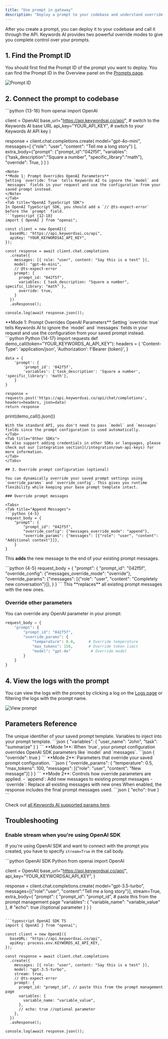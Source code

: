 ```yaml
---
title: "Use prompt in gateway"
description: "Deploy a prompt to your codebase and understand override modes."
---
```


After you create a prompt, you can deploy it to your codebase and call it through the API. Keywords AI provides two powerful override modes to give you complete control over your prompts.

## 1. Find the Prompt ID
You should first find the Prompt ID of the prompt you want to deploy. You can find the Prompt ID in the Overview panel on the [Prompts page](https://platform.keywordsai.co/platform/prompts).
<Frame>
<img src="https://keywordsai-static.s3.us-east-1.amazonaws.com/docs/prompt/prompt-id.png" alt="Prompt ID" />
</Frame>

## 2. Connect the prompt to codebase

<Tabs>
<Tab title="OpenAI Python SDK">
```python {13-18}
from openai import OpenAI

client = OpenAI(
  base_url="https://api.keywordsai.co/api/", # switch to the Keywords AI base URL
  api_key="YOUR_API_KEY", # switch to your Keywords AI API key
)

response = client.chat.completions.create(
    model="gpt-4o-mini",
    messages=[
        {"role": "user", "content": "Tell me a long story"}
    ],
    extra_body={"prompt": {"prompt_id":"042f5f",
                "variables":{"task_description":"Square a number", "specific_library":"math"},
                "override": True,
                }
    }
)
```
<Note>
**Mode 1: Prompt Overrides OpenAI Parameters**  
Setting `override: True` tells Keywords AI to ignore the `model` and `messages` fields in your request and use the configuration from your saved prompt instead.
</Note>
</Tab>
<Tab title="OpenAI TypeScript SDK">
In OpenAI TypeScript SDK, you should add a `// @ts-expect-error` before the `prompt` field.
```typescript {12-18}
import { OpenAI } from "openai";

const client = new OpenAI({
  baseURL: "https://api.keywordsai.co/api",
  apiKey: "YOUR_KEYWORDSAI_API_KEY",
});

const response = await client.chat.completions
  .create({
    messages: [{ role: "user", content: "Say this is a test" }],
    model: "gpt-4o-mini",
    // @ts-expect-error
    prompt: {
      prompt_id: "042f5f",
      variables: { task_description: "Square a number", specific_library: "math" },
      override: true,
    }
  })
  .asResponse();

console.log(await response.json());
```
<Note>
**Mode 1: Prompt Overrides OpenAI Parameters**  
Setting `override: true` tells Keywords AI to ignore the `model` and `messages` fields in your request and use the configuration from your saved prompt instead.
</Note>
</Tab>
<Tab title="Standard API">
```python Python {14-17}
import requests
def demo_call(token="YOUR_KEYWORDS_AI_API_KEY"):
    headers = {
        'Content-Type': 'application/json',
        'Authorization': f'Bearer {token}',
    }

    data = {
        'prompt': {
            'prompt_id': '042f5f',
            'variables': {'task_description': 'Square a number', 'specific_library': 'math'},
        }
    }

    response = requests.post('https://api.keywordsai.co/api/chat/completions', headers=headers, json=data)
    return response

print(demo_call().json())
```
With the standard API, you don't need to pass `model` and `messages` fields since the prompt configuration is used automatically.
</Tab>
<Tab title="Other SDKs">
We also support adding credentials in other SDKs or languages, please check out our [integration section](/integration/own-api-keys) for more information.
</Tab>
</Tabs>

## 3. Override prompt configuration (optional)

You can dynamically override your saved prompt settings using `override_params` and `override_config`. This gives you runtime flexibility while keeping your base prompt template intact.

### Override prompt messages

<Tabs>
<Tab title="Append Messages">
```python {4-5}
request_body = {
    "prompt": {
        "prompt_id": "042f5f",
        "override_config": {"messages_override_mode": "append"},
        "override_params": {"messages": [{"role": "user", "content": "Additional context"}]},
    }
}
```
This **adds** the new message to the end of your existing prompt messages.
</Tab>

<Tab title="Replace Messages">
```python {4-5}
request_body = {
    "prompt": {
        "prompt_id": "042f5f", 
        "override_config": {"messages_override_mode": "override"},
        "override_params": {"messages": [{"role": "user", "content": "Completely new conversation"}]},
    }
}
```
This **replaces** all existing prompt messages with the new ones.
</Tab>
</Tabs>

### Override other parameters

You can override any OpenAI parameter in your prompt:

```python
request_body = {
    "prompt": {
        "prompt_id": "042f5f",
        "override_params": {
            "temperature": 0.8,      # Override temperature
            "max_tokens": 150,       # Override token limit
            "model": "gpt-4o"         # Override model
        }
    }
}
```
## 4. View the logs with the prompt
You can view the logs with the prompt by clicking a log on the [Logs page](https://platform.keywordsai.co/platform/logs) or filtering the logs with the prompt name.
<Frame>
<img src="https://keywordsai-static.s3.us-east-1.amazonaws.com/docs/prompt/prompt-logs.png" alt="View prompt" />
</Frame>

## Parameters Reference

<ParamField path="prompt_id" type="string" required>
  The unique identifier of your saved prompt template.
</ParamField>

<ParamField path="variables" type="object">
  Variables to inject into your prompt template.
```json
{
  "variables": {
    "user_name": "John",
    "task": "summarize"
  }
}
```
</ParamField>

<ParamField path="override" type="boolean" default={false}>
  **Mode 1**: When `true`, your prompt configuration overrides OpenAI SDK parameters like `model` and `messages`.
```json
{
  "override": true
}
```
</ParamField>

<ParamField path="override_params" type="object">
  **Mode 2**: Parameters that override your saved prompt configuration.
```json
{
  "override_params": {
    "temperature": 0.5,
    "max_tokens": 100,
    "messages": [{"role": "user", "content": "New message"}]
  }
}
```
</ParamField>

<ParamField path="override_config" type="object">
  **Mode 2**: Controls how override parameters are applied.
<Accordion title="messages_override_mode">
    - `append`: Add new messages to existing prompt messages
    - `override`: Replace all existing messages with new ones
</Accordion>
</ParamField>

<ParamField path="echo" type="boolean" default={false}>
  When enabled, the response includes the final prompt messages used.
```json
{
  "echo": true
}
```
</ParamField>

<Info>Check out [all Keywords AI supported params here](/api-endpoints/integration/chat-completions#keywords-ai-parameters).</Info>

## Troubleshooting

### Enable stream when you're using OpenAI SDK
If you're using OpenAI SDK and want to connect with the prompt you created, you have to specify `stream=True` in the call body.

<CodeGroup>
```python OpenAI SDK Python
from openai import OpenAI

client = OpenAI(
    base_url="https://api.keywordsai.co/api/",
    api_key="YOUR_KEYWORDSAI_API_KEY",
)

response = client.chat.completions.create(
    model="gpt-3.5-turbo",
    messages=[{"role":"user", "content":"Tell me a long story"}],
    stream=True,
    extra_body={
      "prompt": {
          "prompt_id": "prompt_id", # paste this from the prompt management page
          "variables": {
            "variable_name": "variable_value"
          },
          # "echo": true //optional parameter
        }
    }
)
```

```typescript OpenAI SDK TS
import { OpenAI } from "openai";

const client = new OpenAI({
  baseURL: "https://api.keywordsai.co/api",
  apiKey: process.env.KEYWORDS_AI_API_KEY,
});

const response = await client.chat.completions
  .create({
    messages: [{ role: "user", content: "Say this is a test" }],
    model: "gpt-3.5-turbo",
    stream: true,
    // @ts-expect-error
    prompt: {
      prompt_id: "prompt_id", // paste this from the prompt management page
      variables: {
        variable_name: "variable_value",
      },
      // echo: true //optional parameter
    },
  })
  .asResponse();

console.log(await response.json());
```
</CodeGroup>